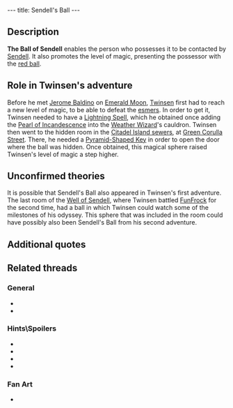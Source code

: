 ---
title: Sendell's Ball
---

{{twinsunica import}}{{Infobox Item
 |image=Sendbal.gif
 |type=tool
 |critical=yes
 |magical=yes
 |unique=yes
 |lba1=
 |lba2=yes
 |upgrades=no
 |rowposition=2
 |columnposition=2
 |effect=unique
 |effectamount=
 |purpose=Contact [[Sendell]] in case of emergency
 |combattype=none
 |powerlevel=red
 |rate=
 |range=
 |damage=
}}

{{Quote
 |quote=Thanks to Sendell's Ball, you just reached your third level of magic: red ball. With its help, Sendell can come and talk to you in case of danger.
 |character=Official description}}

==Description==
'''The Ball of Sendell''' enables the person who possesses it to be contacted by [[Sendell]]. It also promotes the level of magic, presenting the possessor with the [[Magic Ball|red ball]].

==Role in Twinsen's adventure==
Before he met [[Jerome Baldino]] on [[Emerald Moon]], [[Twinsen]] first had to reach a new level of magic, to be able to defeat the [[esmers]]. In order to get it, Twinsen needed to have a [[Lightning Spell]], which he obtained once adding the [[Pearl of Incandescence]] into the [[Weather Wizard]]'s cauldron. Twinsen then went to the hidden room in the [[Citadel Island sewers]], at [[Green Corulla Street]]. There, he needed a [[Pyramid-Shaped Key]] in order to open the door where the ball was hidden. Once obtained, this magical sphere raised Twinsen's level of magic a step higher.

==Unconfirmed theories==
It is possible that Sendell's Ball also appeared in Twinsen's first adventure. The last room of the [[Well of Sendell]], where Twinsen battled [[FunFrock]] for the second time, had a ball in which Twinsen could watch some of the milestones of his odyssey. This sphere that was included in the room could have possibly also been Sendell's Ball from his second adventure.

==Additional quotes==
{{Quote
 |quote=You just found Sendell's Ball. Now you have reached a new level of magic: Red Ball. It will also enable Sendell to contact you in case of danger.
 |character=A voice Twinsen heard when finding the ball}}
{{Quote
 |quote=Twinsen...Oh Twinsen, it's me, Sendell<nowiki>!!!</nowiki> Twinsen, a cosmic cataclysm is on its way<nowiki>!!!</nowiki> The moon has started to move<nowiki>!</nowiki> Soon, it is going to hurl itself against Twinsun, destroying our planet<nowiki>!!!</nowiki> You must stop Dark Monk and prevent him from using that infernal machine he built inside the statue. With it, he could attract and steal the energy that we could use to stop the moon<nowiki>!!!</nowiki> You must get the four key fragments, which are used in the ceremony and are protected by the Esmer races. With these fragments the statue of Dark Monk will emerge from the crater<nowiki>!!</nowiki> Once you stop Dark Monk, you will have to come back to Twinsun and, in the Well of the Sendells, I will help you stop the moon<nowiki>!!</nowiki>
 |character=Sendell, talking to Twinsen through the ball}}

==Related threads==
===General===
* {{thread|id=7742|title=Anyone have notice this???}}
* {{thread|id=7075|title=Just wondered...}}

===Hints\Spoilers===
* {{thread|id=7443|title=What happens if...}}
* {{thread|id=7093|title=Ball of Sendell!?!}}
* {{thread|id=2084|title=Ball of sendall}}
* {{thread|id=1260|title=Heeeeeeeeeeeeellllllllpppppppppp!}}

===Fan Art===
* {{post|id=38821|title=another......}}